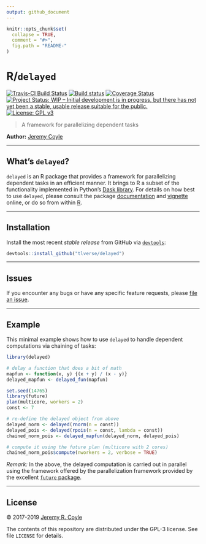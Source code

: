 ```yaml
---
output: github_document
---
```


<!-- README.md is generated from README.Rmd. Please edit that file -->

```r
knitr::opts_chunk$set(
  collapse = TRUE,
  comment = "#>",
  fig.path = "README-"
)
```

# R/`delayed`

[![Travis-CI Build Status](https://travis-ci.org/tlverse/delayed.svg?branch=master)](https://travis-ci.org/tlverse/delayed)
[![Build status](https://ci.appveyor.com/api/projects/status/wid97j656ga0elme?svg=true)](https://ci.appveyor.com/project/tlverse/delayed)
[![Coverage Status](https://img.shields.io/codecov/c/github/tlverse/delayed/master.svg)](https://codecov.io/github/tlverse/delayed?branch=master)
[![Project Status: WIP – Initial development is in progress, but there has not yet been a stable, usable release suitable for the public.](http://www.repostatus.org/badges/latest/wip.svg)](http://www.repostatus.org/#wip)
[![License: GPL v3](https://img.shields.io/badge/License-GPL%20v3-blue.svg)](http://www.gnu.org/licenses/gpl-3.0)

> A framework for parallelizing dependent tasks

__Author:__ [Jeremy Coyle](https://github.com/jeremyrcoyle)

---

## What's `delayed`?

`delayed` is an R package that provides a framework for parallelizing dependent
tasks in an efficient manner. It brings to R a subset of the
functionality implemented in Python's [Dask
library](https://dask.pydata.org/en/latest/). For details on how best to use
`delayed`, please consult the package
[documentation](https://nhejazi.github.io/delayed/) and
[vignette](https://nhejazi.github.io/delayed/articles/delayed.html)
online, or do so from within [R](https://www.r-project.org/).

---

## Installation

<!--
For standard use, we recommend installing the package from
[CRAN](https://cran.r-project.org/) via

```r
install.packages("delayed")
```
-->

Install the most recent _stable release_ from GitHub via
[`devtools`](https://www.rstudio.com/products/rpackages/devtools/):

```r
devtools::install_github("tlverse/delayed")
```

---

## Issues

If you encounter any bugs or have any specific feature requests, please [file an
issue](https://github.com/tlverse/delayed/issues).

---

## Example

This minimal example shows how to use `delayed` to handle dependent computations
via chaining of tasks:

```r
library(delayed)

# delay a function that does a bit of math
mapfun <- function(x, y) {(x + y) / (x - y)}
delayed_mapfun <- delayed_fun(mapfun)

set.seed(14765)
library(future)
plan(multicore, workers = 2)
const <- 7

# re-define the delayed object from above
delayed_norm <- delayed(rnorm(n = const))
delayed_pois <- delayed(rpois(n = const, lambda = const))
chained_norm_pois <- delayed_mapfun(delayed_norm, delayed_pois)

# compute it using the future plan (multicore with 2 cores)
chained_norm_pois$compute(nworkers = 2, verbose = TRUE)
```

_Remark:_ In the above, the delayed computation is carried out in parallel using
the framework offered by the parallelization framework provided by the excellent
[`future` package](https://github.com/HenrikBengtsson/future).

---

## License

&copy; 2017-2019 [Jeremy R. Coyle](https://github.com/jeremyrcoyle)

The contents of this repository are distributed under the GPL-3 license. See
file `LICENSE` for details.
